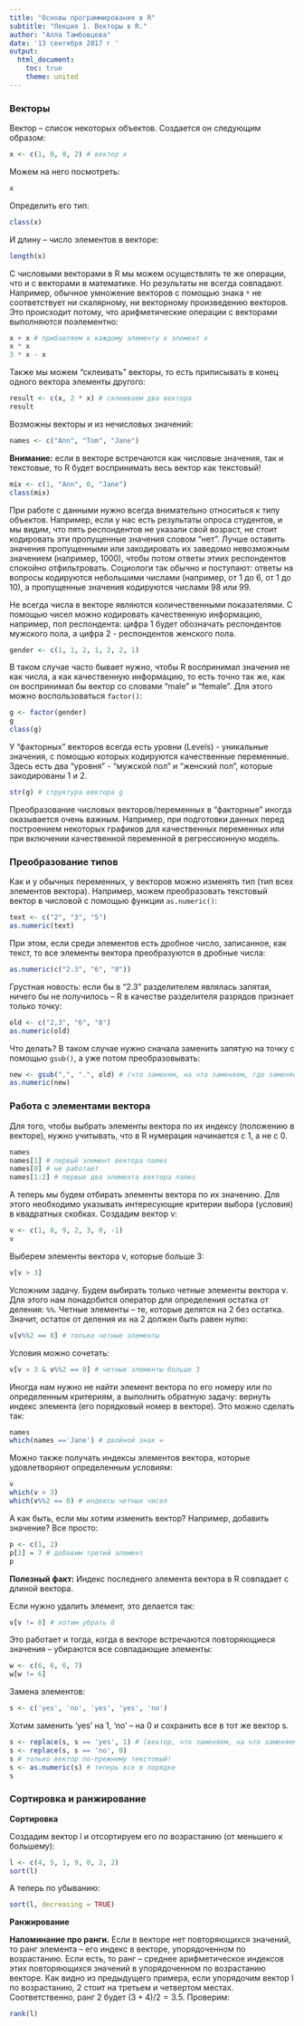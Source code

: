 ```yaml
---
title: "Основы программирования в R"
subtitle: "Лекция 1. Векторы в R."
author: "Алла Тамбовцева"
date: '13 сентября 2017 г '
output:
  html_document:
    toc: true
    theme: united
---
```


### Bекторы

Вектор -- список некоторых объектов. Создается он следующим образом:

```r
x <- c(1, 0, 0, 2) # вектор x
```

Можем на него посмотреть:

```r
x
```

Определить его тип:

```r
class(x)
```

И длину -- число элементов в векторе:

```r
length(x)
```
С числовыми векторами в R мы можем осуществлять те же операции, что и с векторами в математике. Но результаты не всегда совпадают. Например, обычное умножение векторов с помощью знака `*` не соответствует ни скалярному, ни векторному произведению векторов. Это происходит потому, что арифметические операции с векторами выполняются поэлементно: 

```r
x + x # прибавляем к каждому элементу x элемент x
x * x 
3 * x - x
```

Также мы можем "склеивать" векторы, то есть приписывать в конец одного вектора элементы другого:
```r
result <- c(x, 2 * x) # склеиваем два вектора
result
```

Возможны векторы и из нечисловых значений:
```r
names <- c("Ann", "Tom", "Jane") 
```
**Внимание:** если в векторе встречаются как числовые значения, так и текстовые, то R будет воспринимать весь вектор как текстовый!
```r
mix <- c(1, "Ann", 0, "Jane")
class(mix)
```
При работе с данными нужно всегда внимательно относиться к типу объектов. Например, если у нас есть результаты опроса студентов, и мы видим, что пять респондентов не указали свой возраст, не стоит кодировать эти пропущенные значения словом "нет". Лучше оставить значения пропущенными или закодировать их заведомо невозможным значением (например, 1000), чтобы потом ответы этиих респондентов спокойно отфильтровать. Социологи так обычно и поступают: ответы на вопросы кодируются небольшими числами (например, от 1 до 6, от 1 до 10), а пропущенные значения кодируются числами 98 или 99.


Не всегда числа в векторе являются количественными показателями. C помощью чисел можно кодировать качественную информацию, например, пол респондента: цифра 1 будет обозначать респондентов мужского пола, а цифра 2 - респондентов женского пола. 
```r
gender <- c(1, 1, 2, 1, 2, 2, 1)
```

В таком случае часто бывает нужно, чтобы R воспринимал значения не как числа, а как качественную информацию, то есть точно так же, как он воспринимал бы вектор со словами "male" и "female". Для этого можно воспользоваться `factor()`:
```r
g <- factor(gender)
g
class(g)
```
У "факторных" векторов всегда есть уровни (Levels) - уникальные значения, с помощью которых кодируются качественные переменные. Здесь есть два "уровня" - "мужской пол" и "женский пол", которые закодированы 1 и 2.

```r
str(g) # структура вектора g
```

Преобразование числовых векторов/переменных в "факторные" иногда оказывается очень важным. Например, при подготовки данных перед построением некоторых графиков для качественных переменных или при включении качественной переменной в регрессионную модель. 

### Преобразование типов

Как и у обычных переменных, у векторов можно изменять тип (тип всех элементов вектора). Например, можем преобразовать текстовый вектор в числовой с помощью функции `as.numeric()`:

```r
text <- c("2", "3", "5")
as.numeric(text)
```

При этом, если среди элементов есть дробное число, записанное, как текст, то все элементы вектора преобразуются в дробные числа:

```r
as.numeric(c("2.3", "6", "8"))
```
Грустная новость: если бы в "2.3" разделителем являлась запятая, ничего бы не получилось -- R в качестве разделителя разрядов признает только точку:
```r
old <- c("2,3", "6", "8")
as.numeric(old)
```

Что делать? В таком случае нужно сначала заменить запятую на точку с помощью `gsub()`, а уже потом преобразовывать: 

```r
new <- gsub(",", ".", old) # (что заменям, на что заменяем, где заменяем) 
as.numeric(new)
```


### Работа с элементами вектора

Для того, чтобы выбрать элементы вектора по их индексу (положению в векторе), нужно учитывать, что в R нумерация начинается с 1, а не с 0.

```r
names
names[1] # первый элемент вектора names
names[0] # не работает
names[1:2] # первые два элемента вектора names
```

А теперь мы будем отбирать элементы вектора по их значению. Для этого необходимо указывать интересующие критерии выбора (условия) в квадратных скобках. Создадим вектор v:
```r
v <- c(1, 8, 9, 2, 3, 0, -1)
v
```
Выберем элементы вектора v, которые больше 3:
```r
v[v > 3] 
```
Усложним задачу. Будем выбирать только четные элементы вектора v. Для этого нам понадобится оператор для определения остатка от деления: `%%`. Четные элементы -- те, которые делятся на 2 без остатка. Значит, остаток от деления их на 2 должен быть равен нулю:

```r
v[v%%2 == 0] # только четные элементы
```

Условия можно сочетать:

```r
v[v > 3 & v%%2 == 0] # четные элементы больше 3 
```

Иногда нам нужно не найти элемент вектора по его номеру или по определенным критериям, а выполнить обратную задачу: вернуть индекс элемента (его порядковый номер в векторе). Это можно сделать так:

```r
names
which(names =='Jane') # двойной знак =
```
Можно также получать индексы элементов вектора, которые удовлетворяют определенным условиям:
```r
v
which(v > 3)
which(v%%2 == 0) # индексы четных чисел
```

А как быть, если мы хотим изменить вектор? Например, добавить значение? Все просто:

```r
p <- c(1, 2)
p[3] = 7 # добавим третий элемент
p
```
**Полезный факт:** Индекс последнего элемента вектора в R совпадает с длиной вектора.

Если нужно удалить элемент, это делается так:
```r
v[v != 8] # хотим убрать 8
```
Это работает и тогда, когда в векторе встречаются повторяющиеся значения -- убираются все совпадающие элементы:
```r
w <- c(6, 6, 6, 7)
w[w != 6]
```

Замена элементов:
```r
s <- c('yes', 'no', 'yes', 'yes', 'no') 
```

Хотим заменить 'yes' на 1, 'no' -- на 0 и сохранить все в тот же вектор s.
```r
s <- replace(s, s == 'yes', 1) # (вектор, что заменяем, на что заменяем)
s <- replace(s, s == 'no', 0)
s # только вектор по-прежнему текстовый!
s <- as.numeric(s) # теперь все в порядке
s
```

### Сортировка и ранжирование

**Сортировка**

Создадим вектор l и отсортируем его по возрастанию (от меньшего к большему):
```r
l <- c(4, 5, 1, 9, 0, 2, 2)
sort(l)
```
А теперь по убыванию:
```r
sort(l, decreasing = TRUE) 
```

**Ранжирование**

**Напоминание про ранги.** Если в векторе нет повторяющихся значений, то ранг элемента -- его индекс в векторе, упорядоченном по возрастанию. Если есть, то ранг -- среднее арифметическое индексов этих повторяющихся значений в упорядоченном по возрастанию векторе. Как видно из предыдущего примера, если упорядочим вектор l по возрастанию, 2 стоит на третьем и четвертом местах. Соответственно, ранг 2 будет $(3+4)/2 = 3.5$. Проверим:
```r
rank(l) 
```
